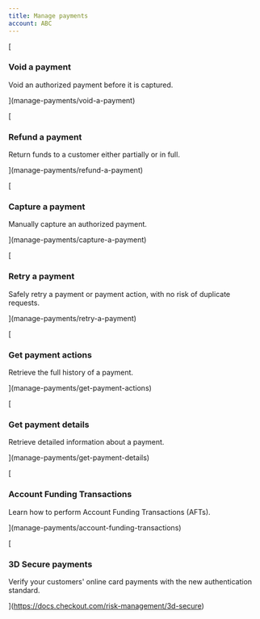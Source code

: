 ```yaml
---
title: Manage payments
account: ABC
---
```


[

### Void a payment

Void an authorized payment before it is captured.



](manage-payments/void-a-payment)

[

### Refund a payment

Return funds to a customer either partially or in full.



](manage-payments/refund-a-payment)

[

### Capture a payment

Manually capture an authorized payment.



](manage-payments/capture-a-payment)

[

### Retry a payment

Safely retry a payment or payment action, with no risk of duplicate requests.



](manage-payments/retry-a-payment)

[

### Get payment actions

Retrieve the full history of a payment.



](manage-payments/get-payment-actions)

[

### Get payment details

Retrieve detailed information about a payment.



](manage-payments/get-payment-details)

[

### Account Funding Transactions

Learn how to perform Account Funding Transactions (AFTs).



](manage-payments/account-funding-transactions)

[

### 3D Secure payments

Verify your customers' online card payments with the new authentication standard.



](https://docs.checkout.com/risk-management/3d-secure)
